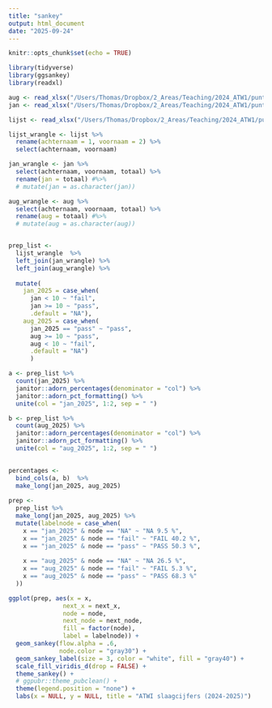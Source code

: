 ```yaml
---
title: "sankey"
output: html_document
date: "2025-09-24"
---
```


```r
knitr::opts_chunk$set(echo = TRUE)
```

```r
library(tidyverse)
library(ggsankey)
library(readxl)
```

```r
aug <- read_xlsx("/Users/Thomas/Dropbox/2_Areas/Teaching/2024_ATW1/punten_geteld_2024_augustus_ATW1.xlsx")
jan <- read_xlsx("/Users/Thomas/Dropbox/2_Areas/Teaching/2024_ATW1/punten_geteld_2024_januari.xlsx")

lijst <- read_xlsx("/Users/Thomas/Dropbox/2_Areas/Teaching/2024_ATW1/punten_2024_feb2025.xlsx")
```


```r
lijst_wrangle <- lijst %>% 
  rename(achternaam = 1, voornaam = 2) %>% 
  select(achternaam, voornaam)

jan_wrangle <- jan %>% 
  select(achternaam, voornaam, totaal) %>% 
  rename(jan = totaal) #%>% 
  # mutate(jan = as.character(jan))

aug_wrangle <- aug %>% 
  select(achternaam, voornaam, totaal) %>% 
  rename(aug = totaal) #%>% 
  # mutate(aug = as.character(aug))


prep_list <-
  lijst_wrangle  %>% 
  left_join(jan_wrangle) %>% 
  left_join(aug_wrangle) %>% 
  
  mutate(
    jan_2025 = case_when(
      jan < 10 ~ "fail",
      jan >= 10 ~ "pass",
      .default = "NA"),
    aug_2025 = case_when(
      jan_2025 == "pass" ~ "pass",
      aug >= 10 ~ "pass",
      aug < 10 ~ "fail",
      .default = "NA")      
      )

a <- prep_list %>% 
  count(jan_2025) %>% 
  janitor::adorn_percentages(denominator = "col") %>% 
  janitor::adorn_pct_formatting() %>% 
  unite(col = "jan_2025", 1:2, sep = " ")

b <- prep_list %>% 
  count(aug_2025) %>% 
  janitor::adorn_percentages(denominator = "col") %>% 
  janitor::adorn_pct_formatting() %>% 
  unite(col = "aug_2025", 1:2, sep = " ")
  

percentages <-
  bind_cols(a, b)  %>% 
  make_long(jan_2025, aug_2025)
  
prep <-
  prep_list %>% 
  make_long(jan_2025, aug_2025) %>% 
  mutate(labelnode = case_when(
    x == "jan_2025" & node == "NA" ~ "NA 9.5 %",
    x == "jan_2025" & node == "fail" ~ "FAIL 40.2 %",
    x == "jan_2025" & node == "pass" ~ "PASS 50.3 %",
    
    x == "aug_2025" & node == "NA" ~ "NA 26.5 %",
    x == "aug_2025" & node == "fail" ~ "FAIL 5.3 %",
    x == "aug_2025" & node == "pass" ~ "PASS 68.3 %"
  ))
```

```r
ggplot(prep, aes(x = x, 
               next_x = next_x, 
               node = node, 
               next_node = next_node,
               fill = factor(node),
               label = labelnode)) +
  geom_sankey(flow.alpha = .6,
              node.color = "gray30") +
  geom_sankey_label(size = 3, color = "white", fill = "gray40") +
  scale_fill_viridis_d(drop = FALSE) +
  theme_sankey() +
  # ggpubr::theme_pubclean() +
  theme(legend.position = "none") +
  labs(x = NULL, y = NULL, title = "ATWI slaagcijfers (2024-2025)")
```











